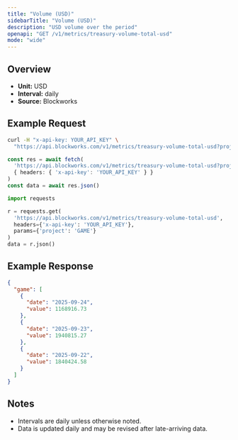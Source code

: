 ```yaml
---
title: "Volume (USD)"
sidebarTitle: "Volume (USD)"
description: "USD volume over the period"
openapi: "GET /v1/metrics/treasury-volume-total-usd"
mode: "wide"
---
```


## Overview

- **Unit:** USD
- **Interval:** daily
- **Source:** Blockworks

## Example Request

<CodeGroup>

```bash cURL
curl -H "x-api-key: YOUR_API_KEY" \
  "https://api.blockworks.com/v1/metrics/treasury-volume-total-usd?project=GAME"
```

```typescript TypeScript
const res = await fetch(
  'https://api.blockworks.com/v1/metrics/treasury-volume-total-usd?project=GAME',
  { headers: { 'x-api-key': 'YOUR_API_KEY' } }
)
const data = await res.json()
```

```python Python
import requests

r = requests.get(
  'https://api.blockworks.com/v1/metrics/treasury-volume-total-usd',
  headers={'x-api-key': 'YOUR_API_KEY'},
  params={'project': 'GAME'}
)
data = r.json()
```

</CodeGroup>

## Example Response

```json
{
  "game": [
    {
      "date": "2025-09-24",
      "value": 1168916.73
    },
    {
      "date": "2025-09-23",
      "value": 1940815.27
    },
    {
      "date": "2025-09-22",
      "value": 1840424.58
    }
  ]
}
```

## Notes
- Intervals are daily unless otherwise noted.
- Data is updated daily and may be revised after late-arriving data.